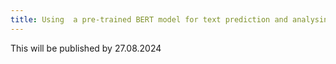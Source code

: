 ```yaml
---
title: Using  a pre-trained BERT model for text prediction and analysing its self-attention scores
---
```


This will be published by 27.08.2024